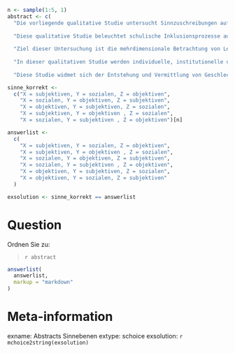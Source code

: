 ```r
n <- sample(1:5, 1)
abstract <- c(
  "Die vorliegende qualitative Studie untersucht Sinnzuschreibungen auf drei Ebenen. Zur Rekonstruktion des X Sinns wurden narrative Interviews mit Jugendlichen durchgeführt, um individuelle Erfahrungen mit schulischer Ausgrenzung nachzuvollziehen. Zur Rekonstruktion des Y Sinns wurden Gruppendiskussionen mit Lehrkräften analysiert, um gemeinsame Deutungsmuster im Umgang mit Diversität zu erfassen. Zur Rekonstruktion des Z Sinns wurden Fallakten von Schulverweigerung mit der dokumentarischen Methode ausgewertet, um latente Tiefenstrukturen institutionellen Handelns sichtbar zu machen.",
  
  "Diese qualitative Studie beleuchtet schulische Inklusionsprozesse aus drei Perspektiven. Zur Rekonstruktion des X Sinns wurden Gruppendiskussionen mit Fachkräften ausgewertet, um kollektive Deutungsmuster im Umgang mit Heterogenität zu erfassen. Zur Rekonstruktion des Y Sinns erfolgte eine Analyse von Schulprogrammen und Leitlinien mittels objektiver Hermeneutik. Zur Rekonstruktion des Z Sinns wurden Interviews mit Schüler:innen durchgeführt, in denen persönliche Erfahrungen mit Ausgrenzung im Mittelpunkt standen. Die Studie zeigt, wie soziale, strukturelle und individuelle Ebenen ineinandergreifen.",
  
  "Ziel dieser Untersuchung ist die mehrdimensionale Betrachtung von Lernbarrieren im Berufsschulkontext. Zur Rekonstruktion des X Sinns wurden Curricula und Fallakten analysiert, um strukturelle Vorgaben und institutionelle Logiken zu identifizieren. Zur Rekonstruktion des Y Sinns wurden Interviews mit Auszubildenden geführt, in denen individuelle Wahrnehmungen schulischer Anforderungen erfasst wurden. Zur Rekonstruktion des Z Sinns wurden Gruppendiskussionen mit Ausbildungsverantwortlichen analysiert, um geteilte Deutungsmuster in betrieblich-schulischen Schnittstellen herauszuarbeiten. So entsteht ein vielschichtiges Bild der Bedingungen beruflicher Bildung.",
  
  "In dieser qualitativen Studie werden individuelle, institutionelle und kollektive Perspektiven auf Prüfungsangst untersucht. Zur Rekonstruktion des X Sinns wurden Interviews mit Studierenden geführt, um deren persönliche Sichtweisen auf Leistungsdruck zu erfassen. Zur Rekonstruktion des Y Sinns wurden hochschulische Regelwerke und Prüfungsdokumente ausgewertet. Zur Rekonstruktion des Z Sinns wurden Gruppendiskussionen mit Lehrenden durchgeführt, um kollektive Vorstellungen von Leistung und Bewertung sichtbar zu machen. Die Analyse ermöglicht ein umfassendes Verständnis der sozialen Konstruktion von Prüfungsanforderungen.",
  
  "Diese Studie widmet sich der Entstehung und Vermittlung von Geschlechterrollen im Schulalltag. Zur Rekonstruktion des X Sinns wurden Gruppendiskussionen mit Schüler:innengruppen analysiert, um kollektive Bedeutungszuschreibungen zu erfassen. Zur Rekonstruktion des Y Sinns wurden narrative Interviews mit einzelnen Jugendlichen geführt, die ihre persönlichen Erfahrungen und Deutungen schilderten. Zur Rekonstruktion des Z Sinns wurden Unterrichtsmaterialien und Schulbücher inhaltsanalytisch untersucht, um latente geschlechterbezogene Strukturen und Normen zu identifizieren. Die Studie zeigt, wie Diskurse, Erfahrungen und Strukturen zusammenspielen.")[n]

sinne_korrekt <- 
  c("X = subjektiven, Y = sozialen, Z = objektiven",
    "X = sozialen, Y = objektiven, Z = subjektiven",
    "X = objektiven, Y = subjektiven, Z = sozialen",
    "X = subjektiven, Y = objektiven , Z = sozialen",
    "X = sozialen, Y = subjektiven , Z = objektiven")[n]

answerlist <- 
  c(
    "X = subjektiven, Y = sozialen, Z = objektiven",
    "X = subjektiven, Y = objektiven , Z = sozialen",
    "X = sozialen, Y = objektiven, Z = subjektiven",
    "X = sozialen, Y = subjektiven , Z = objektiven",
    "X = objektiven, Y = subjektiven, Z = sozialen",
    "X = objektiven, Y = sozialen, Z = subjektiven"
  )

exsolution <- sinne_korrekt == answerlist

```

Question
========
Ordnen Sie zu:

> `r abstract`



```r
answerlist(
  answerlist,
  markup = "markdown"
)
```



Meta-information
================
exname: Abstracts Sinnebenen
extype: schoice
exsolution: `r mchoice2string(exsolution)`